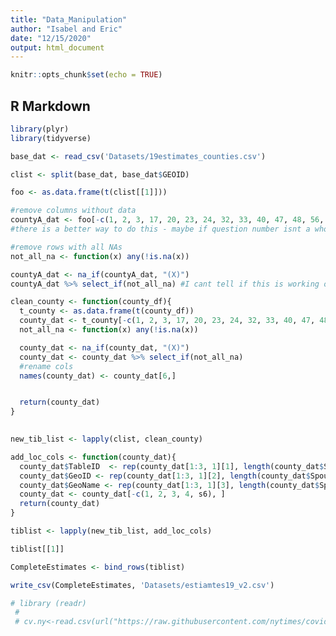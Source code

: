 ```yaml
---
title: "Data_Manipulation"
author: "Isabel and Eric"
date: "12/15/2020"
output: html_document
---
```


```r
knitr::opts_chunk$set(echo = TRUE)
```

## R Markdown
```r
library(plyr)
library(tidyverse)
```


```r

base_dat <- read_csv('Datasets/19estimates_counties.csv')

clist <- split(base_dat, base_dat$GEOID)

```

```r
foo <- as.data.frame(t(clist[[1]]))

#remove columns without data 
countyA_dat <- foo[-c(1, 2, 3, 17, 20, 23, 24, 32, 33, 40, 47, 48, 56, 57, 65, 69, 70, 77, 78, 87, 90, 91, 94, 95, 98, 101, 104, 107, 108, 117, 118, 126, 127, 131, 132, 134, 138, 142, 143, 151, 152, 165, 166, 195, 196)]
#there is a better way to do this - maybe if question number isnt a whole number

#remove rows with all NAs 
not_all_na <- function(x) any(!is.na(x))

countyA_dat <- na_if(countyA_dat, "(X)")
countyA_dat %>% select_if(not_all_na) #I cant tell if this is working or not

```

```r
clean_county <- function(county_df){
  t_county <- as.data.frame(t(county_df))
  county_dat <- t_county[-c(1, 2, 3, 17, 20, 23, 24, 32, 33, 40, 47, 48, 56, 57, 65, 69, 70, 77, 78, 87, 90, 91, 94, 95, 98, 101, 104, 107, 108, 117, 118, 126, 127, 131, 132, 134, 138, 142, 143, 151, 152, 165, 166, 195, 196)]
  not_all_na <- function(x) any(!is.na(x))

  county_dat <- na_if(county_dat, "(X)")
  county_dat <- county_dat %>% select_if(not_all_na)
  #rename cols 
  names(county_dat) <- county_dat[6,]


  return(county_dat)
}
  
```

```r

new_tib_list <- lapply(clist, clean_county)
```

```r
add_loc_cols <- function(county_dat){
  county_dat$TableID  <- rep(county_dat[1:3, 1][1], length(county_dat$Spouse))
  county_dat$GeoID <- rep(county_dat[1:3, 1][2], length(county_dat$Spouse))
  county_dat$GeoName <- rep(county_dat[1:3, 1][3], length(county_dat$Spouse))
  county_dat <- county_dat[-c(1, 2, 3, 4, s6), ]
  return(county_dat)
}

tiblist <- lapply(new_tib_list, add_loc_cols)

tiblist[[1]]

```

```r
CompleteEstimates <- bind_rows(tiblist)

write_csv(CompleteEstimates, 'Datasets/estiamtes19_v2.csv')
```

```r
# library (readr)
 # 
 # cv.ny<-read.csv(url("https://raw.githubusercontent.com/nytimes/covid-19-data/master/us-counties.csv"))
```



